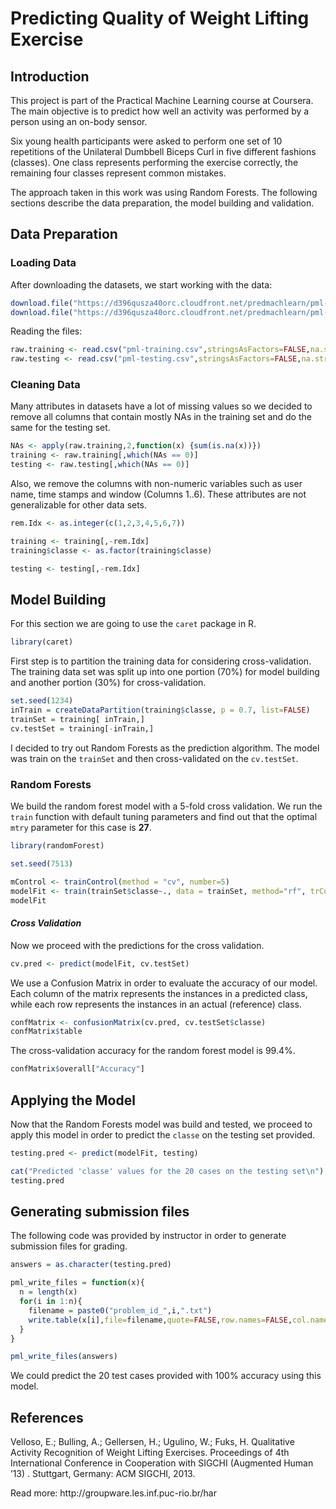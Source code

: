 Predicting Quality of Weight Lifting Exercise
====================================

Introduction
--------------

This project is part of the Practical Machine Learning course at Coursera. The main objective is to predict how well an activity was performed by a person using an on-body sensor. 

Six young health participants were asked to perform one set of 10 repetitions of the Unilateral Dumbbell Biceps Curl in five different fashions (classes).  One class represents performing the exercise correctly, the remaining four classes represent common mistakes.

The approach taken in this work was using Random Forests. The following sections describe the data preparation, the model building and validation.

Data Preparation
--------------

### Loading Data

After downloading the datasets, we start working with the data:

```r
download.file("https://d396qusza40orc.cloudfront.net/predmachlearn/pml-training.csv","pml-training.csv") 
download.file("https://d396qusza40orc.cloudfront.net/predmachlearn/pml-testing.csv","pml-testing.csv")
```

Reading the files:
```r
raw.training <- read.csv("pml-training.csv",stringsAsFactors=FALSE,na.strings=c("NA",""))
raw.testing <- read.csv("pml-testing.csv",stringsAsFactors=FALSE,na.strings=c("NA",""))
```

### Cleaning Data

Many attributes in datasets have a lot of missing values so we decided to remove all columns that contain mostly NAs in the training set and do the same for the testing set.
```r
NAs <- apply(raw.training,2,function(x) {sum(is.na(x))}) 
training <- raw.training[,which(NAs == 0)]
testing <- raw.testing[,which(NAs == 0)]
```

Also, we remove the columns with non-numeric variables such as user name, time stamps and window (Columns 1..6). These attributes are not generalizable for other data sets.
```r
rem.Idx <- as.integer(c(1,2,3,4,5,6,7))

training <- training[,-rem.Idx]
training$classe <- as.factor(training$classe)

testing <- testing[,-rem.Idx]
```

Model Building
--------------

For this section we are going to use the `caret` package in R.
```r
library(caret)
```

First step is to partition the training data for considering cross-validation. The training data set was split up into one portion (70%) for model building and another portion (30%) for cross-validation.
```r
set.seed(1234)
inTrain = createDataPartition(training$classe, p = 0.7, list=FALSE)
trainSet = training[ inTrain,]
cv.testSet = training[-inTrain,]
```

I decided to try out Random Forests as the prediction algorithm. The model was train on the `trainSet` and then cross-validated on the `cv.testSet`.

### Random Forests

We build the random forest model with a 5-fold cross validation. We run the `train` function with default tuning parameters and find out that the optimal `mtry` parameter for this case is **27**. 
```r
library(randomForest)
```

```r
set.seed(7513)

mControl <- trainControl(method = "cv", number=5)
modelFit <- train(trainSet$classe~., data = trainSet, method="rf", trControl = mControl)
modelFit
```

#### *Cross Validation*

Now we proceed with the predictions for the cross validation.

```r
cv.pred <- predict(modelFit, cv.testSet)
```

We use a Confusion Matrix in order to evaluate the accuracy of our model. Each column of the matrix represents the instances in a predicted class, while each row represents the instances in an actual (reference) class.

```r
confMatrix <- confusionMatrix(cv.pred, cv.testSet$classe)
confMatrix$table
```

The cross-validation accuracy for the random forest model is 99.4%.
```r
confMatrix$overall["Accuracy"]
```

Applying the Model
--------------

Now that the Random Forests model was build and tested, we proceed to apply this model in order to predict the `classe` on the testing set provided.
```r
testing.pred <- predict(modelFit, testing)
```

```r
cat("Predicted 'classe' values for the 20 cases on the testing set\n")
testing.pred
```

Generating submission files
--------------

The following code was provided by instructor in order to generate submission files for grading.
```r
answers = as.character(testing.pred)

pml_write_files = function(x){
  n = length(x)
  for(i in 1:n){
    filename = paste0("problem_id_",i,".txt")
    write.table(x[i],file=filename,quote=FALSE,row.names=FALSE,col.names=FALSE)
  }
}

pml_write_files(answers)
```

We could predict the 20 test cases provided with 100% accuracy using this model.

References
--------------

Velloso, E.; Bulling, A.; Gellersen, H.; Ugulino, W.; Fuks, H. Qualitative Activity Recognition of Weight Lifting Exercises. Proceedings of 4th International Conference in Cooperation with SIGCHI (Augmented Human '13) . Stuttgart, Germany: ACM SIGCHI, 2013.

Read more: http://groupware.les.inf.puc-rio.br/har
